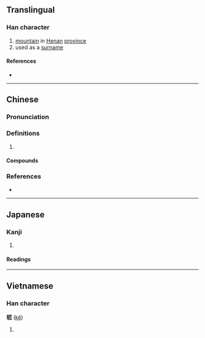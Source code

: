 {{character info/new}}
==Translingual==

===Han character===
{{Han char|rn=46|rad=山|as=09|sn=12|four=23971|canj=HDIUU|ids=⿰禾⿱尤山}}

# [[mountain]] in [[Henan]] [[province]]
# used as a [[surname]]

====References====
* {{Han ref|kx=0316.100|dkj=08273|dj=0616.350|hdz=42606.020|uh=5D47|ud=23879|bh=B452|bd=46162}}

----

==Chinese==
{{zh-forms}}

===Pronunciation===
{{zh-pron
|m=jī
|c=kai1,hai4
|mc=y
|oc=y
|cat=
}}

===Definitions===
{{zh-hanzi}}

# {{rfdef|zh}}

====Compounds====
{{zh-der|嵇中散|嵇康|嵇紹|羊體嵇心}}

===References===
* {{R:yue:Hanzi}}

----

==Japanese==

===Kanji===
{{ja-kanji|grade=|rs=山09}}

# {{defn|lang=ja|sort=山09}}

====Readings====
{{ja-readings
|goon=げい
|kanon=けい
|kun=}}

----

==Vietnamese==

===Han character===
'''嵇''' ([[kê]])

# {{defn|vi}}

{{cln|vi|Han tu}}